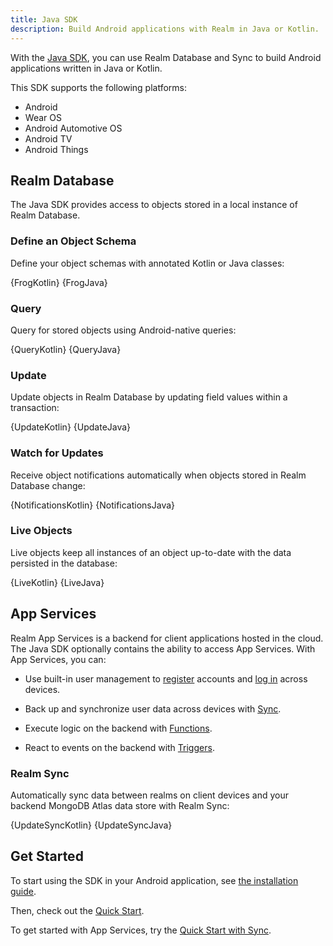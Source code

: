 ```yaml
---
title: Java SDK
description: Build Android applications with Realm in Java or Kotlin.
---
```


With the [Java SDK](https://github.com/realm/realm-java), you can use
Realm Database and Sync to build Android applications written in Java or
Kotlin.

This SDK supports the following platforms:

- Android
- Wear OS
- Android Automotive OS
- Android TV
- Android Things

## Realm Database

The Java SDK provides access to objects stored in a local
instance of Realm Database.

### Define an Object Schema

Define your object schemas with annotated Kotlin or Java classes:

<Tabs groupId="java-sdk-languages">
    <TabItem value="kotlin" label="Kotlin">
        <CodeBlock language="kotlin">{FrogKotlin}</CodeBlock>
    </TabItem>
    <TabItem value="java" label="Java">
        <CodeBlock language="java">{FrogJava}</CodeBlock>
    </TabItem>
</Tabs>

### Query

Query for stored objects using Android-native queries:

<Tabs groupId="java-sdk-languages">
    <TabItem value="kotlin" label="Kotlin">
        <CodeBlock language="kotlin">{QueryKotlin}</CodeBlock>
    </TabItem>
    <TabItem value="java" label="Java">
        <CodeBlock language="java">{QueryJava}</CodeBlock>
    </TabItem>
</Tabs>


### Update

Update objects in Realm Database by updating field values within a
transaction:

<Tabs groupId="java-sdk-languages">
    <TabItem value="kotlin" label="Kotlin">
        <CodeBlock language="kotlin">{UpdateKotlin}</CodeBlock>
    </TabItem>
    <TabItem value="java" label="Java">
        <CodeBlock language="java">{UpdateJava}</CodeBlock>
    </TabItem>
</Tabs>


### Watch for Updates

Receive object notifications automatically when objects stored in
Realm Database change:

<Tabs groupId="java-sdk-languages">
    <TabItem value="kotlin" label="Kotlin">
        <CodeBlock language="kotlin">{NotificationsKotlin}</CodeBlock>
    </TabItem>
    <TabItem value="java" label="Java">
        <CodeBlock language="java">{NotificationsJava}</CodeBlock>
    </TabItem>
</Tabs>

### Live Objects

Live objects keep all instances of an object up-to-date with the data
persisted in the database:

<Tabs groupId="java-sdk-languages">
    <TabItem value="kotlin" label="Kotlin">
        <CodeBlock language="kotlin">{LiveKotlin}</CodeBlock>
    </TabItem>
    <TabItem value="java" label="Java">
        <CodeBlock language="java">{LiveJava}</CodeBlock>
    </TabItem>
</Tabs>

## App Services

Realm App Services is a backend for client applications hosted
in the cloud. The Java SDK optionally contains the ability
to access App Services. With App Services, you can:

- Use built-in user management to [register](TODO)
  accounts and [log in](TODO)
  across devices.

- Back up and synchronize user data across devices with [Sync](TODO).

- Execute logic on the backend with [Functions](TODO).

- React to events on the backend with [Triggers](TODO).


### Realm Sync

Automatically sync data between realms on client devices and your backend
MongoDB Atlas data store with Realm Sync:

<Tabs groupId="java-sdk-languages">
    <TabItem value="kotlin" label="Kotlin">
        <CodeBlock language="kotlin">{UpdateSyncKotlin}</CodeBlock>
    </TabItem>
    <TabItem value="java" label="Java">
        <CodeBlock language="java">{UpdateSyncJava}</CodeBlock>
    </TabItem>
</Tabs>


## Get Started

To start using the SDK in your Android application, see [the installation guide](TODO).

Then, check out the [Quick Start](TODO).

To get started with App Services, try the [Quick Start with Sync](TODO).
